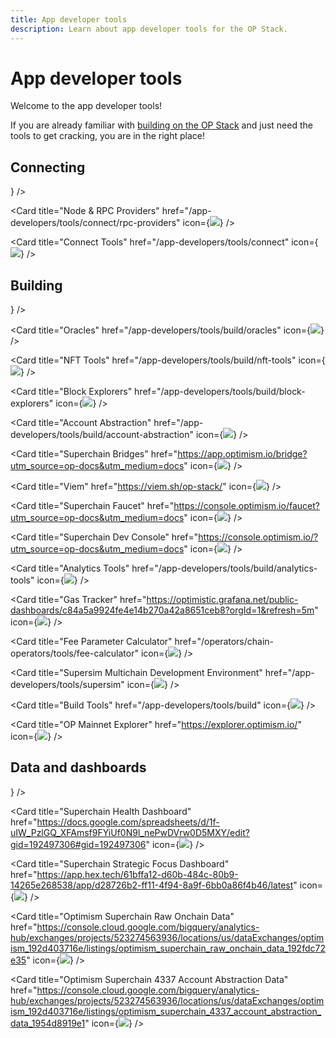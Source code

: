 ```yaml
---
title: App developer tools
description: Learn about app developer tools for the OP Stack.
---
```



# App developer tools

Welcome to the app developer tools!

If you are already familiar with [building on the OP Stack](/stack/getting-started) and just need the tools to get cracking, you are in the right place!

## Connecting

<CardGroup>
  <Card title="Networks and RPC Endpoints" href="/superchain/networks" icon={<img src="/img/icons/shapes.svg" />} />

  <Card title="Node & RPC Providers" href="/app-developers/tools/connect/rpc-providers" icon={<img src="/img/icons/shapes.svg" />} />

  <Card title="Connect Tools" href="/app-developers/tools/connect" icon={<img src="/img/icons/shapes.svg" />} />
</CardGroup>

## Building

<CardGroup>
  <Card title="Faucets" href="/app-developers/tools/build/faucets" icon={<img src="/img/icons/shapes.svg" />} />

  <Card title="Oracles" href="/app-developers/tools/build/oracles" icon={<img src="/img/icons/shapes.svg" />} />

  <Card title="NFT Tools" href="/app-developers/tools/build/nft-tools" icon={<img src="/img/icons/shapes.svg" />} />

  <Card title="Block Explorers" href="/app-developers/tools/build/block-explorers" icon={<img src="/img/icons/shapes.svg" />} />

  <Card title="Account Abstraction" href="/app-developers/tools/build/account-abstraction" icon={<img src="/img/icons/shapes.svg" />} />

  <Card title="Superchain Bridges" href="https://app.optimism.io/bridge?utm_source=op-docs&utm_medium=docs" icon={<img src="/img/icons/shapes.svg" />} />

  <Card title="Viem" href="https://viem.sh/op-stack/" icon={<img src="/img/icons/shapes.svg" />} />

  <Card title="Superchain Faucet" href="https://console.optimism.io/faucet?utm_source=op-docs&utm_medium=docs" icon={<img src="/img/icons/shapes.svg" />} />

  <Card title="Superchain Dev Console" href="https://console.optimism.io/?utm_source=op-docs&utm_medium=docs" icon={<img src="/img/icons/shapes.svg" />} />

  <Card title="Analytics Tools" href="/app-developers/tools/build/analytics-tools" icon={<img src="/img/icons/shapes.svg" />} />

  <Card title="Gas Tracker" href="https://optimistic.grafana.net/public-dashboards/c84a5a9924fe4e14b270a42a8651ceb8?orgId=1&refresh=5m" icon={<img src="/img/icons/shapes.svg" />} />

  <Card title="Fee Parameter Calculator" href="/operators/chain-operators/tools/fee-calculator" icon={<img src="/img/icons/shapes.svg" />} />

  <Card title="Supersim Multichain Development Environment" href="/app-developers/tools/supersim" icon={<img src="/img/icons/shapes.svg" />} />

  <Card title="Build Tools" href="/app-developers/tools/build" icon={<img src="/img/icons/shapes.svg" />} />

  <Card title="OP Mainnet Explorer" href="https://explorer.optimism.io/" icon={<img src="/img/icons/shapes.svg" />} />
</CardGroup>

## Data and dashboards

<CardGroup>
  <Card title="Data and Dashboards" href="/app-developers/tools/data-and-dashboards" icon={<img src="/img/icons/shapes.svg" />} />

  <Card title="Superchain Health Dashboard" href="https://docs.google.com/spreadsheets/d/1f-uIW_PzlGQ_XFAmsf9FYiUf0N9l_nePwDVrw0D5MXY/edit?gid=192497306#gid=192497306" icon={<img src="/img/icons/shapes.svg" />} />

  <Card title="Superchain Strategic Focus Dashboard" href="https://app.hex.tech/61bffa12-d60b-484c-80b9-14265e268538/app/d28726b2-ff11-4f94-8a9f-6bb0a86f4b46/latest" icon={<img src="/img/icons/shapes.svg" />} />

  <Card title="Optimism Superchain Raw Onchain Data" href="https://console.cloud.google.com/bigquery/analytics-hub/exchanges/projects/523274563936/locations/us/dataExchanges/optimism_192d403716e/listings/optimism_superchain_raw_onchain_data_192fdc72e35" icon={<img src="/img/icons/shapes.svg" />} />

  <Card title="Optimism Superchain 4337 Account Abstraction Data" href="https://console.cloud.google.com/bigquery/analytics-hub/exchanges/projects/523274563936/locations/us/dataExchanges/optimism_192d403716e/listings/optimism_superchain_4337_account_abstraction_data_1954d8919e1" icon={<img src="/img/icons/shapes.svg" />} />  
</CardGroup>

